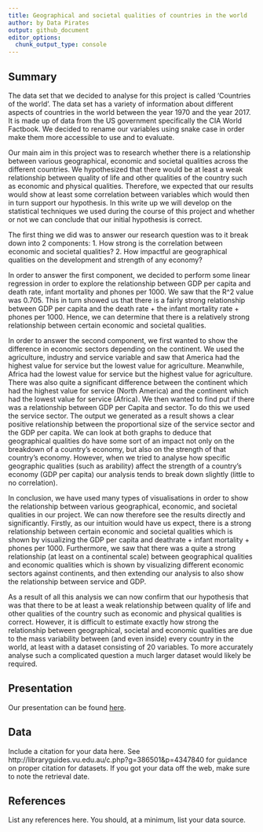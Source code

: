 ```yaml
---
title: Geographical and societal qualities of countries in the world
author: by Data Pirates
output: github_document
editor_options: 
  chunk_output_type: console
---
```


## Summary

The data set that we decided to analyse for this project is called ‘Countries of the world’. The data set has a variety of information about different aspects of countries in the world between the year 1970 and the year 2017. It is made up of data from the US government specifically the CIA World Factbook. We decided to rename our variables using snake case in order make them more accessible to use and to evaluate.

Our main aim in this project was to research whether there is a relationship between various geographical, economic and societal qualities across the different countries. We hypothesized that there would be at least a weak relationship between quality of life and other qualities of the country such as economic and physical qualities. Therefore, we expected that our results would show at least some correlation between variables which would then in turn support our hypothesis. In this write up we will develop on the statistical techniques we used during the course of this project and whether or not we can conclude that our initial hypothesis is correct.  

The first thing we did was to answer our research question was to it break down into 2 components:
1. How strong is the correlation between economic and societal qualities?
2. How impactful are geographical qualities on the development and strength of any economy?

In order to answer the first component, we decided to perform some linear regression in order to explore the relationship between GDP per capita and death rate, infant mortality and phones per 1000. We saw that the R^2 value was 0.705. This in turn showed us that there is a fairly strong relationship between GDP per capita and the death rate + the infant mortality rate + phones per 1000. Hence, we can determine that there is a relatively strong relationship between certain economic and societal qualities.

In order to answer the second component, we first wanted to show the difference in economic sectors depending on the continent. We used the agriculture, industry and service variable and saw that America had the highest value for service but the lowest value for agriculture. Meanwhile, Africa had the lowest value for service but the highest value for agriculture. There was also quite a significant difference between the continent which had the highest value for service (North America) and the continent which had the lowest value for service (Africa).  We then wanted to find put if there was a relationship between GDP per Capita and sector. To do this we used the service sector. The output we generated as a result shows a clear positive relationship between the proportional size of the service sector and the GDP per capita. We can look at both graphs to deduce that geographical qualities do have some sort of an impact not only on the breakdown of a country's economy, but also on the strength of that country's economy. However, when we tried to analyse how specific geographic qualities (such as arability) affect the strength of a country's economy (GDP per capita) our analysis tends to break down slightly (little to no correlation).

In conclusion, we have used many types of visualisations in order to show the relationship between various geographical, economic, and societal qualities in our project. We can now therefore see the results directly and significantly. Firstly, as our intuition would have us expect,  there is a strong relationship between certain economic and societal qualities which is shown by visualizing the GDP per capita and deathrate + infant mortality + phones per 1000. Furthermore, we saw that there was a quite a strong relationship (at least on a continental scale) between geographical qualities and economic qualities which is shown by visualizing different economic sectors against continents, and then extending our analysis to also show the relationship between service and GDP. 

As a result of all this analysis we can now confirm that our hypothesis that was that there to be at least a weak relationship between quality of life and other qualities of the country such as economic and physical qualities is correct. However, it is difficult to estimate exactly how strong the relationship between geographical, societal and economic qualities are due to the mass variability between (and even inside) every country in the world, at least with a dataset consisting of 20 variables. To more accurately analyse such a complicated question a much larger dataset would likely be required. 



## Presentation

Our presentation can be found [here](presentation/presentation.html).

## Data 

Include a citation for your data here. 
See http://libraryguides.vu.edu.au/c.php?g=386501&p=4347840 for guidance on proper citation for datasets. 
If you got your data off the web, make sure to note the retrieval date.

## References

List any references here. You should, at a minimum, list your data source.

